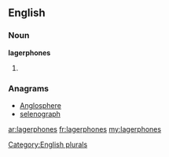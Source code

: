 ==English==

===Noun===
'''lagerphones'''

# {{plural of|[[lagerphone]]}}

===Anagrams===
* [[Anglosphere#English|Anglosphere]]
* [[selenograph#English|selenograph]]

[[Category:English plurals]]

[[ar:lagerphones]]
[[fr:lagerphones]]
[[my:lagerphones]]